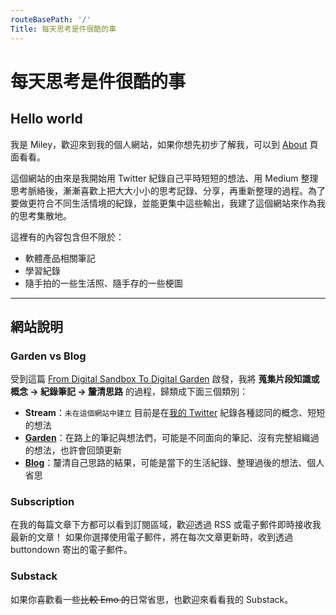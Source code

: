 ```yaml
---
routeBasePath: '/'
Title: 每天思考是件很酷的事
---
```

# 每天思考是件很酷的事

## Hello world
我是 Miley，歡迎來到我的個人網站，如果你想先初步了解我，可以到 [About](/about) 頁面看看。

這個網站的由來是我開始用 Twitter 紀錄自己平時短短的想法、用 Medium 整理思考脈絡後，漸漸喜歡上把大大小小的思考記錄、分享，再重新整理的過程。為了要做更符合不同生活情境的紀錄，並能更集中這些輸出，我建了這個網站來作為我的思考集散地。

這裡有的內容包含但不限於：
- 軟體產品相關筆記
- 學習紀錄
- 隨手拍的一些生活照、隨手存的一些梗圖

---

## 網站說明

### Garden vs Blog

受到這篇 [From Digital Sandbox To Digital Garden](https://t.co/mhis0bQz0c) 啟發，我將 **蒐集片段知識或概念 → 紀錄筆記 → 釐清思路** 的過程，歸類成下面三個類別：
- **Stream**：`未在這個網站中建立` 目前是在[我的 Twitter](https://twitter.com/MileyChen0u0) 紀錄各種認同的概念、短短的想法
- **[Garden](/garden)**：在路上的筆記與想法們，可能是不同面向的筆記、沒有完整組織過的想法，也許會回頭更新
- **[Blog](/blog)**：釐清自己思路的結果，可能是當下的生活紀錄、整理過後的想法、個人省思

### Subscription

在我的每篇文章下方都可以看到訂閱區域，歡迎透過 RSS 或電子郵件即時接收我最新的文章！
如果你選擇使用電子郵件，將在每次文章更新時，收到透過 buttondown 寄出的電子郵件。


<NewsletterForm />

### Substack

如果你喜歡看一些~~比較 Emo 的~~日常省思，也歡迎來看看我的 Substack。


<SubstackFeed />



